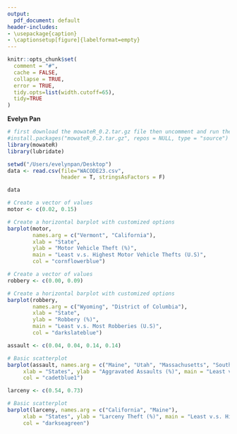 ```yaml
---
output:
  pdf_document: default
header-includes:
- \usepackage{caption}
- \captionsetup[figure]{labelformat=empty}
---
```


```r
knitr::opts_chunk$set(
  comment = "#", 
  cache = FALSE,  
  collapse = TRUE,
  error = TRUE,
  tidy.opts=list(width.cutoff=65),
  tidy=TRUE
)
```

**Evelyn Pan**

```r
# first download the mowateR_0.2.tar.gz file then uncomment and run the following:
#install.packages("mowateR_0.2.tar.gz", repos = NULL, type = "source")
library(mowateR)
library(lubridate)

setwd("/Users/evelynpan/Desktop")
data <- read.csv(file="WACODE23.csv",
                 header = T, stringsAsFactors = F)

data

```
```r

# Create a vector of values
motor <- c(0.02, 0.15)

# Create a horizontal barplot with customized options
barplot(motor,
        names.arg = c("Vermont", "California"),
        xlab = "State",
        ylab = "Motor Vehicle Theft (%)",
        main = "Least v.s. Highest Motor Vehicle Thefts (U.S)",
        col = "cornflowerblue")

```




```r

# Create a vector of values
robbery <- c(0.00, 0.09)

# Create a horizontal barplot with customized options
barplot(robbery,
        names.arg = c("Wyoming", "District of Columbia"),
        xlab = "State",
        ylab = "Robbery (%)",
        main = "Least v.s. Most Robberies (U.S)",
        col = "darkslateblue")

```


```r
assault <- c(0.04, 0.04, 0.14, 0.14)

# Basic scatterplot
barplot(assault, names.arg = c("Maine", "Utah", "Massachusetts", "South Dakota"),
     xlab = "States", ylab = "Aggravated Assaults (%)", main = "Least v.s. Highest Aggravated Assaults (U.S)", 
     col = "cadetblue1")
```

```r
larceny <- c(0.54, 0.73)

# Basic scatterplot
barplot(larceny, names.arg = c("California", "Maine"),
     xlab = "States", ylab = "Larceny Theft (%)", main = "Least v.s. Highest Larceny Thefts (U.S)", 
     col = "darkseagreen")
```


